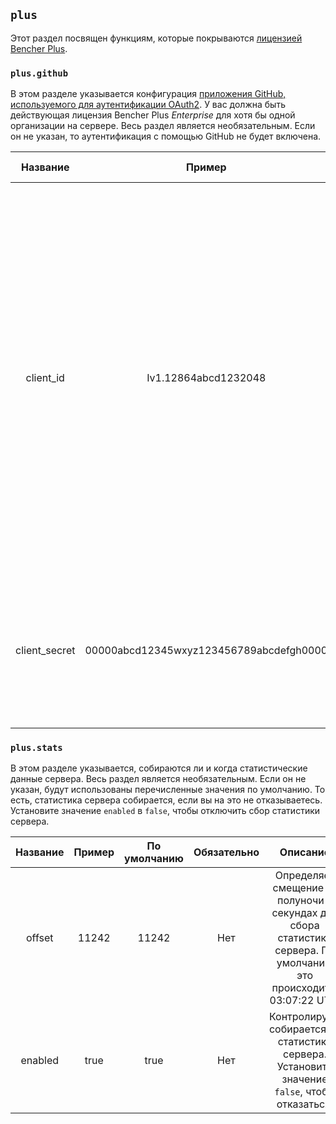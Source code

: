 ## `plus`

Этот раздел посвящен функциям, которые покрываются [лицензией Bencher Plus](/legal/plus).

### `plus.github`

В этом разделе указывается конфигурация [приложения GitHub, используемого для аутентификации OAuth2](/docs/ru/how-to/github-app/).
У вас должна быть действующая лицензия Bencher Plus _Enterprise_ для хотя бы одной организации на сервере.
Весь раздел является необязательным.
Если он не указан, то аутентификация с помощью GitHub не будет включена.

|   Название    |                 Пример                  | По умолчанию | Обязательно |                                                                                                                                                                                                                                            Описание                                                                                                                                                                                                                                             |
| :-----------: | :-------------------------------------: | :----------: | :---------: | :---------------------------------------------------------------------------------------------------------------------------------------------------------------------------------------------------------------------------------------------------------------------------------------------------------------------------------------------------------------------------------------------------------------------------------------------------------------------------------------------: |
|   client_id   |          Iv1.12864abcd1232048           |     ---      |     Да      | Указывает идентификатор клиента для вашего приложения GitHub. Идентификатор клиента отличается от идентификатора приложения. Вы можете найти идентификатор клиента на странице настроек вашего приложения. Для получения дополнительной информации о переходе на страницу настроек вашего приложения GitHub, см. [Изменение регистрации приложения GitHub](https://docs.github.com/ru/apps/maintaining-github-apps/modifying-a-github-app-registration#navigating-to-your-github-app-settings). |
| client_secret | 00000abcd12345wxyz123456789abcdefgh0000 |     ---      |     Да      |                                                                                                                                                                               Секретный ключ клиента для вашего приложения GitHub. Вы можете сгенерировать секретный ключ на странице настроек вашего приложения.                                                                                                                                                                               |

### `plus.stats`

В этом разделе указывается, собираются ли и когда статистические данные сервера.
Весь раздел является необязательным.
Если он не указан, будут использованы перечисленные значения по умолчанию.
То есть, статистика сервера собирается, если вы на это не отказываетесь.
Установите значение `enabled` в `false`, чтобы отключить сбор статистики сервера.

| Название | Пример | По умолчанию | Обязательно |                                                       Описание                                                       |
| :------: | :----: | :----------: | :---------: | :------------------------------------------------------------------------------------------------------------------: |
|  offset  | 11242  |    11242     |     Нет     | Определяет смещение от полуночи в секундах для сбора статистики сервера. По умолчанию это происходит в 03:07:22 UTC. |
| enabled  |  true  |     true     |     Нет     |            Контролирует, собирается ли статистика сервера. Установите значение `false`, чтобы отказаться.            |
